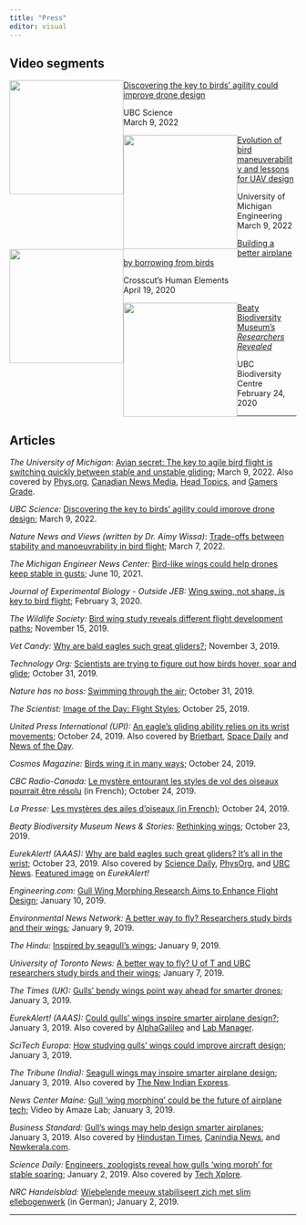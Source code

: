 ```yaml
---
title: "Press"
editor: visual
---
```


## Video segments

[![](/images/ubc-2022-nature-promo.jpg){fig-alt="Jasmin Wong, Vikram Baliga, and Ildiko Szabo in the Beaty Museum Prep Lab" style="float:left;" width="200"}](https://www.youtube.com/watch?v=1sWLDbakQ1I) [Discovering the key to birds' agility could improve drone design](https://www.youtube.com/watch?v=1sWLDbakQ1I)

UBC Science\
March 9, 2022

::: gap-30
:::

[![](/images/umich-ubc-birds-uav-design.jpg){fig-alt="Evolution of bird maneuverability and lessons for UAV design" style="float:left;" width="200"}](https://www.youtube.com/watch?v=gKnuEEUKAFg) [Evolution of bird maneuverability and lessons for UAV design](https://www.youtube.com/watch?v=gKnuEEUKAFg)

University of Michigan Engineering\
March 9, 2022

::: gap-30
:::

[![](/images/vikram-baliga-human-elements.png){fig-alt="Vikram Baliga in the Beaty Museum Prep Lab Human Elements" style="float:left;" width="200"}](https://www.kcts9.org/show/human-elements/episode/building-a-better-airplane-by-borrowing-from-birds-jo0ryh) [Building a better airplane by borrowing from birds](https://www.kcts9.org/show/human-elements/episode/building-a-better-airplane-by-borrowing-from-birds-jo0ryh)

Crosscut's Human Elements\
April 19, 2020

::: gap-30
:::

[![](/images/vikram-baliga-researchers-revealed.jpg){fig-alt="Vikram Baliga UBC Researchers Revealed" style="float:left;" width="200"}](https://www.youtube.com/watch?v=JepRktA2W54) [Beaty Biodiversity Museum's *Researchers Revealed*](https://www.youtube.com/watch?v=JepRktA2W54)

UBC Biodiversity Centre\
February 24, 2020

::: gap-30
:::

------------------------------------------------------------------------

## Articles

*The University of Michigan*: [Avian secret: The key to agile bird flight is switching quickly between stable and unstable gliding](https://news.engin.umich.edu/2022/03/avian-secret-the-key-to-agile-bird-flight-is-switching-quickly-between-stable-and-unstable-gliding/); March 9, 2022. Also covered by [Phys.org](https://phys.org/news/2022-03-avian-secret-key-agile-bird.html), [Canadian News Media](https://canadanewsmedia.ca/avian-secret-the-key-to-agile-bird-flight-is-switching-quickly-between-stable-and-unstable-gliding-phys-org/), [Head Topics](https://headtopics.com/us/avian-secret-the-key-to-agile-bird-flight-is-switching-quickly-between-stable-and-unstable-gliding-24632796), and [Gamers Grade](https://gamersgrade.com/the-key-to-agile-bird-flight-is-switching-quickly-between-stable-and-unstable-gliding/).

*UBC Science:* [Discovering the key to birds' agility could improve drone design](https://science.ubc.ca/news/discovering-key-birds%E2%80%99-agility-could-improve-drone-design); March 9, 2022.

*Nature News and Views (written by Dr. Aimy Wissa)*: [Trade-offs between stability and manoeuvrability in bird flight](https://www.nature.com/articles/d41586-022-00638-x); March 7, 2022.

*The Michigan Engineer News Center:* [Bird-like wings could help drones keep stable in gusts](https://news.engin.umich.edu/2021/06/bird-like-wings-could-help-drones-keep-stable-in-gusts/); June 10, 2021.

*Journal of Experimental Biology - Outside JEB:* [Wing swing, not shape, is key to bird flight](https://dx.doi.org/10.1242/jeb.211441); February 3, 2020.

*The Wildlife Society:* [Bird wing study reveals different flight development paths](https://wildlife.org/bird-wing-study-reveals-different-flight-development-paths/); November 15, 2019.

*Vet Candy:* [Why are bald eagles such great gliders?](https://www.myvetcandy.com/newsblog/2019/11/3/why-are-bald-eagles-such-great-gliders); November 3, 2019.

*Technology Org:* [Scientists are trying to figure out how birds hover, soar and glide](https://www.technology.org/2019/10/31/scientists-are-trying-to-figure-out-how-birds-hover-soar-and-glide/); October 31, 2019.

*Nature has no boss:* [Swimming through the air](https://naturehasnoboss.com/2019/10/31/swimming-through-air/); October 31, 2019.

*The Scientist:* [Image of the Day: Flight Styles](https://www.the-scientist.com/image-of-the-day/image-of-the-day--flight-styles--66632); October 25, 2019.

*United Press International (UPI):* [An eagle's gliding ability relies on its wrist movements](https://www.upi.com/Science_News/2019/10/24/An-eagles-gliding-ability-relies-on-its-wrist-movements/7171571943902/); October 24, 2019. Also covered by [Brietbart](https://www.breitbart.com/news/an-eagles-gliding-ability-relies-on-its-wrist-movements/), [Space Daily](http://www.spacedaily.com/reports/An_eagles_gliding_ability_relies_on_its_wrist_movements_999.html) and [News of the Day](https://news--of-the-day.com/2019/10/24/an-eagles-gliding-ability-relies-on-its-wrist-movements/).

*Cosmos Magazine:* [Birds wing it in many ways](https://cosmosmagazine.com/biology/bird-flight-is-all-in-the-way-they-move); October 24, 2019.

*CBC Radio-Canada:* [Le mystère entourant les styles de vol des oiseaux pourrait être résolu](https://ici.radio-canada.ca/nouvelle/1359304/zoologie-vikram-baliga-ubc-oiseaux-faucons-faune-animaux-sciences) (in French); October 24, 2019.

*La Presse:* [Les mystères des ailes d'oiseaux (in French)](https://www.lapresse.ca/actualites/sciences/201910/24/01-5246786-les-mysteres-des-ailes-doiseaux.php); October 24, 2019.

*Beaty Biodiversity Museum News & Stories:* [Rethinking wings](https://beatymuseum.ubc.ca/2019/10/23/rethinking-wings/); October 23, 2019.

*EurekAlert! (AAAS):* [Why are bald eagles such great gliders? It's all in the wrist](https://www.eurekalert.org/pub_releases/2019-10/uobc-wab102219.php); October 23, 2019. Also covered by [Science Daily](http://ct.moreover.com/?a=40505244570&p=1pl&v=1&x=awXRtklpd4uJKMsJpkxCnA), [PhysOrg](http://ct.moreover.com/?a=40497572148&p=1pl&v=1&x=xLh6bj37BBVVglMsEyBYtg), and [UBC News](https://news.ubc.ca/2019/10/23/why-are-bald-eagles-such-great-gliders-its-all-in-the-wrist/). [Featured image](https://www.eurekalert.org/multimedia/pub/215329.php) on *EurekAlert!*

*Engineering.com:* [Gull Wing Morphing Research Aims to Enhance Flight Design](https://www.engineering.com/DesignerEdge/DesignerEdgeArticles/ArticleID/18216/Gull-Wing-Morphing-Research-Aims-to-Enhance-Flight-Design.aspx); January 10, 2019.

*Environmental News Network:* [A better way to fly? Researchers study birds and their wings](https://www.enn.com/articles/56362-a-better-way-to-fly-researchers-study-birds-and-their-wings); January 9, 2019.

*The Hindu:* [Inspired by seagull's wings](https://www.thehindu.com/todays-paper/tp-in-school/inspired-by-seagulls-wings/article25945209.ece); January 9, 2019.

*University of Toronto News:* [A better way to fly? U of T and UBC researchers study birds and their wings](https://www.utoronto.ca/news/better-way-fly-u-t-and-ubc-researchers-study-birds-and-their-wings); January 7, 2019.

*The Times (UK):* [Gulls' bendy wings point way ahead for smarter drones](https://www.thetimes.co.uk/article/gulls-bendy-wings-point-way-ahead-for-smarter-drones-38gz9r2bh); January 3, 2019.

*EurekAlert! (AAAS):* [Could gulls' wings inspire smarter airplane design?](https://www.eurekalert.org/pub_releases/2019-01/uobc-cgw010219.php); January 3, 2019. Also covered by [AlphaGalileo](https://www.alphagalileo.org/en-gb/Item-Display/ItemId/172628?returnurl=https%3A%2F%2Fwww.alphagalileo.org%2Fen-gb%2FItem-Display%2FItemId%2F172628) and [Lab Manager](https://www.labmanager.com/news/2019/01/could-gulls-wings-inspire-smarter-airplane-design-).

*SciTech Europa:* [How studying gulls' wings could improve aircraft design](https://www.scitecheuropa.eu/aircraft-design/91868/); January 3, 2019.

*The Tribune (India):* [Seagull wings may inspire smarter airplane design](https://www.tribuneindia.com/news/science-technology/story/708124.html); January 3, 2019. Also covered by [The New Indian Express](http://www.newindianexpress.com/lifestyle/tech/2019/jan/03/seagull-wings-may-inspire-smarter-airplane-design-1920149.html).

*News Center Maine:* [Gull 'wing morphing' could be the future of airplane tech](https://www.newscentermaine.com/video/tech/science/amaze-lab/gull-wing-morphing-could-be-the-future-of-airplane-tech/609-dde5ce5b-3440-40a7-8fcb-1ff1ebe4d356); Video by Amaze Lab; January 3, 2019.

*Business Standard:* [Gull's wings may help design smarter airplanes](https://www.business-standard.com/article/news-ians/gull-s-wings-may-help-design-smarter-airplanes-119010301026_1.html); January 3, 2019. Also covered by [Hindustan Times](https://www.hindustantimes.com/travel/gull-s-wings-may-help-design-smarter-airplanes/story-20xSMnMZ9H5NWIxvJdAKkM.html), [Canindia News](https://www.canindia.com/gulls-wings-may-help-design-smarter-airplanes/), and [Newkerala.com](https://www.newkerala.com/news/read/85339/gulls-wings-may-help-design-smarter-airplanes.html).

*Science Daily:* [Engineers, zoologists reveal how gulls 'wing morph' for stable soaring](https://www.sciencedaily.com/releases/2019/01/190102112844.htm); January 2, 2019. Also covered by [Tech Xplore](https://techxplore.com/news/2019-01-zoologists-reveal-gulls-wing-morph.html).

*NRC Handelsblad:* [Wiebelende meeuw stabiliseert zich met slim ellebogenwerk](https://www.nrc.nl/nieuws/2019/01/02/wiebelende-meeuw-stabiliseert-zich-met-slim-ellebogenwerk-a3127627) (in German); January 2, 2019.

------------------------------------------------------------------------
